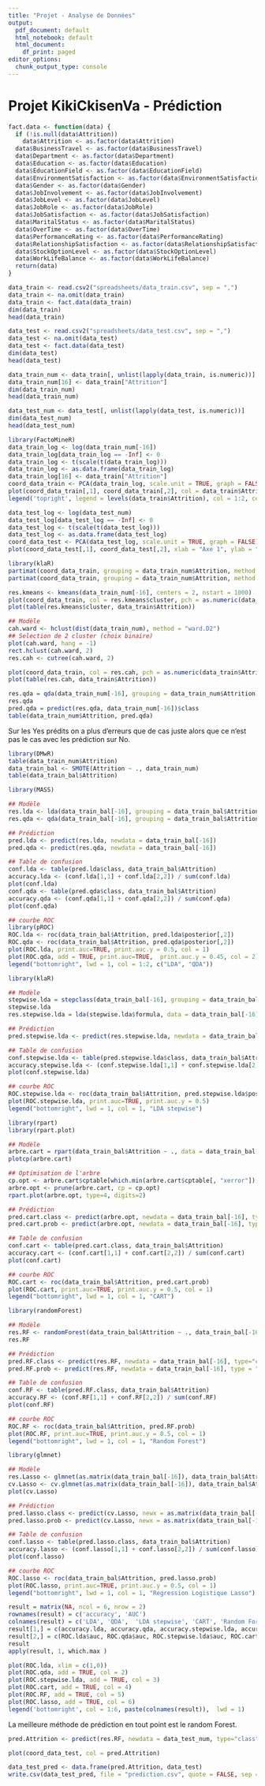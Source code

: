```yaml
---
title: "Projet - Analyse de Données"
output:
  pdf_document: default
  html_notebook: default
  html_document:
    df_print: paged
editor_options: 
  chunk_output_type: console
---
```


# Projet KikiCkisenVa - Prédiction

```r
fact.data <- function(data) {
  if (!is.null(data$Attrition))
    data$Attrition <- as.factor(data$Attrition)
  data$BusinessTravel <- as.factor(data$BusinessTravel)
  data$Department <- as.factor(data$Department)
  data$Education <- as.factor(data$Education)
  data$EducationField <- as.factor(data$EducationField)
  data$EnvironmentSatisfaction <- as.factor(data$EnvironmentSatisfaction)
  data$Gender <- as.factor(data$Gender)
  data$JobInvolvement <- as.factor(data$JobInvolvement)
  data$JobLevel <- as.factor(data$JobLevel)
  data$JobRole <- as.factor(data$JobRole)
  data$JobSatisfaction <- as.factor(data$JobSatisfaction)
  data$MaritalStatus <- as.factor(data$MaritalStatus)
  data$OverTime <- as.factor(data$OverTime)
  data$PerformanceRating <- as.factor(data$PerformanceRating)
  data$RelationshipSatisfaction <- as.factor(data$RelationshipSatisfaction)
  data$StockOptionLevel <- as.factor(data$StockOptionLevel)
  data$WorkLifeBalance <- as.factor(data$WorkLifeBalance)
  return(data)
}
```

\section{Recuperation des donnees}
```r
data_train <- read.csv2("spreadsheets/data_train.csv", sep = ",")
data_train <- na.omit(data_train)
data_train <- fact.data(data_train)
dim(data_train)
head(data_train)
```
```r
data_test <- read.csv2("spreadsheets/data_test.csv", sep = ",")
data_test <- na.omit(data_test)
data_test <- fact.data(data_test)
dim(data_test)
head(data_test)
```
\subsection{Recupération des variables numériques}
```r
data_train_num <- data_train[, unlist(lapply(data_train, is.numeric))]
data_train_num[16] <- data_train["Attrition"]
dim(data_train_num)
head(data_train_num)
```
```r
data_test_num <- data_test[, unlist(lapply(data_test, is.numeric))]
dim(data_test_num)
head(data_test_num)
```

\subsection{Récupération des coordonnées}
```r
library(FactoMineR)
data_train_log <- log(data_train_num[-16])
data_train_log[data_train_log == -Inf] <- 0
data_train_log <- t(scale(t(data_train_log)))
data_train_log <- as.data.frame(data_train_log)
data_train_log[16] <- data_train["Attrition"]
coord_data_train <- PCA(data_train_log, scale.unit = TRUE, graph = FALSE, quali.sup = 16)$ind$coord[,1:2]
plot(coord_data_train[,1], coord_data_train[,2], col = data_train$Attrition, xlab = "Axe 1", ylab = "Axe 2")
legend('topright', legend = levels(data_train$Attrition), col = 1:2, cex = 0.8, pch = 1)
```
```r
data_test_log <- log(data_test_num)
data_test_log[data_test_log == -Inf] <- 0
data_test_log <- t(scale(t(data_test_log)))
data_test_log <- as.data.frame(data_test_log)
coord_data_test <- PCA(data_test_log, scale.unit = TRUE, graph = FALSE)$ind$coord[,1:2]
plot(coord_data_test[,1], coord_data_test[,2], xlab = "Axe 1", ylab = "Axe 2")
```

\section{Classification}
\subsection{LDA - QDA}
```r
library(klaR)
partimat(coord_data_train, grouping = data_train_num$Attrition, method = "lda")
partimat(coord_data_train, grouping = data_train_num$Attrition, method = "qda")
```

\subsection{KMeans}
```r
res.kmeans <- kmeans(data_train_num[-16], centers = 2, nstart = 1000)
plot(coord_data_train, col = res.kmeans$cluster, pch = as.numeric(data_train$Attrition))
plot(table(res.kmeans$cluster, data_train$Attrition))
```

\subsection{CAH}
```r
## Modèle
cah.ward <- hclust(dist(data_train_num), method = "ward.D2")
## Selection de 2 cluster (choix binaire)
plot(cah.ward, hang = -1)
rect.hclust(cah.ward, 2)
res.cah <- cutree(cah.ward, 2)

plot(coord_data_train, col = res.cah, pch = as.numeric(data_train$Attrition))
plot(table(res.cah, data_train$Attrition))
```




\section{Équilibrage de la répartition des données}
```r
res.qda = qda(data_train_num[-16], grouping = data_train_num$Attrition)
res.qda
pred.qda = predict(res.qda, data_train_num[-16])$class
table(data_train_num$Attrition, pred.qda)
```
Sur les Yes prédits on a plus d'erreurs que de cas juste alors que ce n'est pas le cas avec les prédiction sur No.

```r
library(DMwR)
table(data_train_num$Attrition)
data_train_bal <- SMOTE(Attrition ~ ., data_train_num)
table(data_train_bal$Attrition)
```

\section{Détermination du meilleur modèle de Prédiction}
\subsection{LDA - QDA}
```r
library(MASS)

## Modèle
res.lda <- lda(data_train_bal[-16], grouping = data_train_bal$Attrition)
res.qda <- qda(data_train_bal[-16], grouping = data_train_bal$Attrition)
```
```r
## Prédiction
pred.lda <- predict(res.lda, newdata = data_train_bal[-16])
pred.qda <- predict(res.qda, newdata = data_train_bal[-16])
```
```r
## Table de confusion
conf.lda <- table(pred.lda$class, data_train_bal$Attrition)
accuracy.lda <- (conf.lda[1,1] + conf.lda[2,2]) / sum(conf.lda)
plot(conf.lda)
conf.qda <- table(pred.qda$class, data_train_bal$Attrition)
accuracy.qda <- (conf.qda[1,1] + conf.qda[2,2]) / sum(conf.qda)
plot(conf.qda)
```
```r
## courbe ROC
library(pROC)
ROC.lda <- roc(data_train_bal$Attrition, pred.lda$posterior[,2])
ROC.qda <- roc(data_train_bal$Attrition, pred.qda$posterior[,2])
plot(ROC.lda, print.auc=TRUE, print.auc.y = 0.5, col = 1)
plot(ROC.qda, add = TRUE, print.auc=TRUE,  print.auc.y = 0.45, col = 2)
legend("bottomright", lwd = 1, col = 1:2, c("LDA", "QDA"))
```

\subsection{LDA avec selection de modèle}
```r
library(klaR)

## Modèle
stepwise.lda = stepclass(data_train_bal[-16], grouping = data_train_bal$Attrition, method = "lda", direction = "backward")
stepwise.lda
res.stepwise.lda = lda(stepwise.lda$formula, data = data_train_bal[-16])
```
```r
## Prédiction
pred.stepwise.lda <- predict(res.stepwise.lda, newdata = data_train_bal[-16])
```
```r
## Table de confusion
conf.stepwise.lda <- table(pred.stepwise.lda$class, data_train_bal$Attrition)
accuracy.stepwise.lda <- (conf.stepwise.lda[1,1] + conf.stepwise.lda[2,2]) / sum(conf.stepwise.lda)
plot(conf.stepwise.lda)
```
```r
## courbe ROC
ROC.stepwise.lda <- roc(data_train_bal$Attrition, pred.stepwise.lda$posterior[,2])
plot(ROC.stepwise.lda, print.auc=TRUE, print.auc.y = 0.5)
legend("bottomright", lwd = 1, col = 1, "LDA stepwise")
```

\subsection{CART}
```r
library(rpart)
library(rpart.plot)

## Modèle
arbre.cart = rpart(data_train_bal$Attrition ~ ., data = data_train_bal[-16], control = rpart.control(minsplit = 5, cp = 0))
plotcp(arbre.cart)
```
```r
## Optimisation de l'arbre
cp.opt <- arbre.cart$cptable[which.min(arbre.cart$cptable[, "xerror"]), "CP"]
arbre.opt <- prune(arbre.cart, cp = cp.opt)
rpart.plot(arbre.opt, type=4, digits=2)
```
```r
## Prédiction
pred.cart.class <- predict(arbre.opt, newdata = data_train_bal[-16], type = "class")
pred.cart.prob <- predict(arbre.opt, newdata = data_train_bal[-16], type = "prob")[,2]
```
```r
## Table de confusion
conf.cart <- table(pred.cart.class, data_train_bal$Attrition)
accuracy.cart <- (conf.cart[1,1] + conf.cart[2,2]) / sum(conf.cart)
plot(conf.cart)
```
```r
## courbe ROC
ROC.cart <- roc(data_train_bal$Attrition, pred.cart.prob)
plot(ROC.cart, print.auc=TRUE, print.auc.y = 0.5, col = 1)
legend("bottomright", lwd = 1, col = 1, "CART")
```

\subsection{Random Forest}
```r
library(randomForest)

## Modèle
res.RF <- randomForest(data_train_bal$Attrition ~ ., data_train_bal[-16])
res.RF
```
```r
## Prédiction
pred.RF.class <- predict(res.RF, newdata = data_train_bal[-16], type="class")
pred.RF.prob <- predict(res.RF, newdata = data_train_bal[-16], type = "prob")[,2]
```
```r
## Table de confusion
conf.RF <- table(pred.RF.class, data_train_bal$Attrition)
accuracy.RF <- (conf.RF[1,1] + conf.RF[2,2]) / sum(conf.RF)
plot(conf.RF)
```
```r
## courbe ROC
ROC.RF <- roc(data_train_bal$Attrition, pred.RF.prob)
plot(ROC.RF, print.auc=TRUE, print.auc.y = 0.5, col = 1)
legend("bottomright", lwd = 1, col = 1, "Random Forest")
```

\subsection{Regression Logistique Lasso}
```r
library(glmnet)

## Modèle
res.Lasso <- glmnet(as.matrix(data_train_bal[-16]), data_train_bal$Attrition, family='binomial')  
cv.Lasso <- cv.glmnet(as.matrix(data_train_bal[-16]), data_train_bal$Attrition, family="binomial", type.measure = "class") 
plot(cv.Lasso)
```
```r
## Prédiction
pred.lasso.class <- predict(cv.Lasso, newx = as.matrix(data_train_bal[-16]), s = 'lambda.min', type = "class")
pred.lasso.prob <- predict(cv.Lasso, newx = as.matrix(data_train_bal[-16]), s = 'lambda.min', type = "response")[,1]
```
```r
## Table de confusion
conf.lasso <- table(pred.lasso.class, data_train_bal$Attrition)
accuracy.lasso <- (conf.lasso[1,1] + conf.lasso[2,2]) / sum(conf.lasso)
plot(conf.lasso)
```
```r
## courbe ROC
ROC.lasso <- roc(data_train_bal$Attrition, pred.lasso.prob)
plot(ROC.lasso, print.auc=TRUE, print.auc.y = 0.5, col = 1)
legend("bottomright", lwd = 1, col = 1, "Regression Logistique Lasso")
```


\section{Comparaison des méthodes}
```r
result = matrix(NA, ncol = 6, nrow = 2)
rownames(result) = c('accuracy', 'AUC')
colnames(result) = c('LDA', 'QDA',  'LDA stepwise', 'CART', 'Random Forest',  'Reg. Logi. Lasso')
result[1,] = c(accuracy.lda, accuracy.qda, accuracy.stepwise.lda, accuracy.cart, accuracy.RF, accuracy.lasso)
result[2,] = c(ROC.lda$auc, ROC.qda$auc, ROC.stepwise.lda$auc, ROC.cart$auc, ROC.RF$auc,  ROC.lasso$auc)
result
apply(result, 1, which.max )

plot(ROC.lda, xlim = c(1,0))
plot(ROC.qda, add = TRUE, col = 2)
plot(ROC.stepwise.lda, add = TRUE, col = 3)
plot(ROC.cart, add = TRUE, col = 4)
plot(ROC.RF, add = TRUE, col = 5)
plot(ROC.lasso, add = TRUE, col = 6)
legend('bottomright', col = 1:6, paste(colnames(result)),  lwd = 1)
```

La meilleure méthode de prédiction en tout point est le random Forest.

\section{Resolution de notre problème avec Random Forest}
```r
pred.Attrition <- predict(res.RF, newdata = data_test_num, type="class")

plot(coord_data_test, col = pred.Attrition)

data_test_pred <- data.frame(pred.Attrition, data_test)
write.csv(data_test_pred, file = "prediction.csv", quote = FALSE, sep = ',')
```
